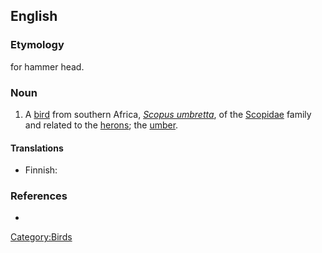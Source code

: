 ==English==

===Etymology===
{{Af.}} for hammer head.

===Noun===
{{en-noun}}

# A [[bird]] from southern Africa, ''[[Scopus umbretta]]'', of the [[Scopidae]] family and related to the [[heron]]s; the [[umber]].

====Translations====
{{trans-top|''Scopus umbretta''}}
*Finnish: {{t-|fi|varjohaikara}}
{{trans-mid}}
{{trans-bottom}}

===References===
*{{R:1913}}

[[Category:Birds]]